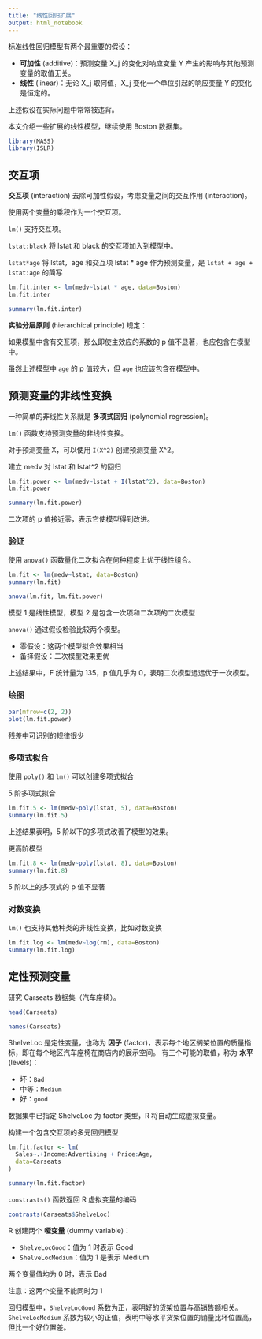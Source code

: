 ```yaml
---
title: "线性回归扩展"
output: html_notebook
---
```


标准线性回归模型有两个最重要的假设：

- **可加性** (additive)：预测变量 X_j 的变化对响应变量 Y 产生的影响与其他预测变量的取值无关。
- **线性** (linear)：无论 X_j 取何值，X_j 变化一个单位引起的响应变量 Y 的变化是恒定的。

上述假设在实际问题中常常被违背。

本文介绍一些扩展的线性模型，继续使用 Boston 数据集。

```r
library(MASS)
library(ISLR)
```


## 交互项

**交互项** (interaction) 去除可加性假设，考虑变量之间的交互作用 (interaction)。

使用两个变量的乘积作为一个交互项。

`lm()` 支持交互项。

`lstat:black` 将 lstat 和 black 的交互项加入到模型中。

`lstat*age` 将 lstat，age 和交互项 lstat * age 作为预测变量，是 `lstat + age + lstat:age` 的简写

```r
lm.fit.inter <- lm(medv~lstat * age, data=Boston)
lm.fit.inter
```

```r
summary(lm.fit.inter)
```

**实验分层原则** (hierarchical principle) 规定：

如果模型中含有交互项，那么即使主效应的系数的 p 值不显著，也应包含在模型中。

虽然上述模型中 `age` 的 p 值较大，但 `age` 也应该包含在模型中。

## 预测变量的非线性变换

一种简单的非线性关系就是 **多项式回归** (polynomial regression)。

`lm()` 函数支持预测变量的非线性变换。

对于预测变量 X，可以使用 `I(X^2)` 创建预测变量 X^2。

建立 medv 对 lstat 和 lstat^2 的回归

```r
lm.fit.power <- lm(medv~lstat + I(lstat^2), data=Boston)
lm.fit.power
```

```r
summary(lm.fit.power)
```

二次项的 p 值接近零，表示它使模型得到改进。

### 验证

使用 `anova()` 函数量化二次拟合在何种程度上优于线性组合。

```r
lm.fit <- lm(medv~lstat, data=Boston)
summary(lm.fit)
```

```r
anova(lm.fit, lm.fit.power)
```

模型 1 是线性模型，模型 2 是包含一次项和二次项的二次模型

`anova()` 通过假设检验比较两个模型。

- 零假设：这两个模型拟合效果相当
- 备择假设：二次模型效果更优

上述结果中，F 统计量为 135，p 值几乎为 0，表明二次模型远远优于一次模型。

### 绘图

```r
par(mfrow=c(2, 2))
plot(lm.fit.power)
```

残差中可识别的规律很少

### 多项式拟合

使用 `poly()` 和 `lm()` 可以创建多项式拟合

5 阶多项式拟合

```r
lm.fit.5 <- lm(medv~poly(lstat, 5), data=Boston)
summary(lm.fit.5)
```

上述结果表明，5 阶以下的多项式改善了模型的效果。

更高阶模型

```r
lm.fit.8 <- lm(medv~poly(lstat, 8), data=Boston)
summary(lm.fit.8)
```

5 阶以上的多项式的 p 值不显著

### 对数变换

`lm()` 也支持其他种类的非线性变换，比如对数变换

```r
lm.fit.log <- lm(medv~log(rm), data=Boston)
summary(lm.fit.log)
```

## 定性预测变量

研究 Carseats 数据集（汽车座椅）。

```r
head(Carseats)
```

```r
names(Carseats)
```

ShelveLoc 是定性变量，也称为 **因子** (factor)，表示每个地区搁架位置的质量指标，即在每个地区汽车座椅在商店内的展示空间。
有三个可能的取值，称为 **水平** (levels)：

- 坏：`Bad`
- 中等：`Medium`
- 好：`good`

数据集中已指定 ShelveLoc 为 factor 类型，R 将自动生成虚拟变量。

构建一个包含交互项的多元回归模型

```r
lm.fit.factor <- lm(
  Sales~.+Income:Advertising + Price:Age, 
  data=Carseats
)
```


```r
summary(lm.fit.factor)
```

`constrasts()` 函数返回 R 虚拟变量的编码

```r
contrasts(Carseats$ShelveLoc)
```

R 创建两个 **哑变量** (dummy variable)：

- `ShelveLocGood`：值为 1 时表示 Good
- `ShelveLocMedium`：值为 1 是表示 Medium

两个变量值均为 0 时，表示 Bad

注意：这两个变量不能同时为 1

回归模型中，`ShelveLocGood` 系数为正，表明好的货架位置与高销售额相关。
`ShelveLocMedium` 系数为较小的正值，表明中等水平货架位置的销量比坏位置高，但比一个好位置差。
